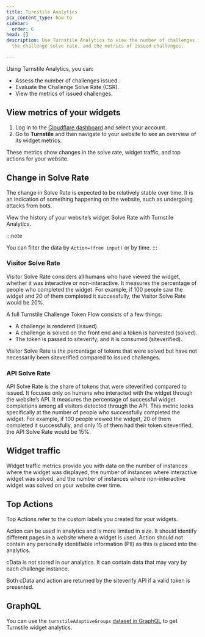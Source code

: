 ```yaml
---
title: Turnstile Analytics
pcx_content_type: how-to
sidebar:
  order: 6
head: []
description: Use Turnstile Analytics to view the number of challenges issued,
  the challenge solve rate, and the metrics of issued challenges.

---
```


Using Turnstile Analytics, you can:

- Assess the number of challenges issued.
- Evaluate the Challenge Solve Rate (CSR).
- View the metrics of issued challenges.

## View metrics of your widgets

1. Log in to the [Cloudflare dashboard](https://dash.cloudflare.com/) and select your account.
2. Go to **Turnstile** and then navigate to your website to see an overview of its widget metrics.

These metrics show changes in the solve rate, widget traffic, and top actions for your website.

## Change in Solve Rate

The change in Solve Rate is expected to be relatively stable over time. It is an indication of something happening on the website, such as undergoing attacks from bots.

View the history of your website’s widget Solve Rate with Turnstile Analytics.

:::note

You can filter the data by `Action=(free input)` or by time.
:::

### Visitor Solve Rate

Visitor Solve Rate considers all humans who have viewed the widget, whether it was interactive or non-interactive. It measures the percentage of people who completed the widget. For example, if 100 people saw the widget and 20 of them completed it successfully, the Visitor Solve Rate would be 20%.

A full Turnstile Challenge Token Flow consists of a few things:

- A challenge is rendered (issued).
- A challenge is solved on the front end and a token is harvested (solved).
- The token is passed to siteverify, and it is consumed (siteverified).

Visitor Solve Rate is the percentage of tokens that were solved but have not necessarily been siteverified compared to issued challenges.

### API Solve Rate

API Solve Rate is the share of tokens that were siteverified compared to issued. It focuses only on humans who interacted with the widget through the website’s API. It measures the percentage of successful widget completions among all visitors detected through the API. This metric looks specifically at the number of people who successfully completed the widget. For example, if 100 people viewed the widget, 20 of them completed it successfully, and only 15 of them had their token siteverified, the API Solve Rate would be 15%.

## Widget traffic

Widget traffic metrics provide you with data on the number of instances where the widget was displayed, the number of instances where interactive widget was solved, and the number of instances where non-interactive widget was solved on your website over time.

## Top Actions

Top Actions refer to the custom labels you created for your widgets.

Action can be used in analytics and is more limited in size. It should identify different pages in a website where a widget is used. Action should not contain any personally identifiable information (PII) as this is placed into the analytics.

cData is not stored in our analytics. It can contain data that may vary by each challenge instance.

Both cData and action are returned by the siteverify API if a valid token is presented.

## GraphQL

You can use the `turnstileAdaptiveGroups` [dataset in GraphQL](/analytics/graphql-api/features/data-sets/) to get Turnstile widget analytics.
